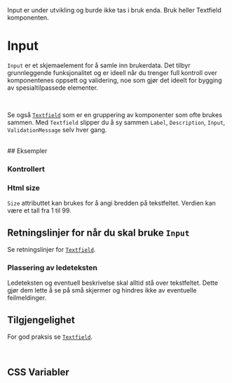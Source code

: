 
<Meta of={InputStories} />

<Alert color="warning">Input er under utvikling og burde ikke tas i bruk enda. Bruk heller Textfield komponenten.</Alert>
<br />

# Input

`Input` er et skjemaelement for å samle inn brukerdata. Det tilbyr grunnleggende funksjonalitet og er ideell når du trenger full kontroll over komponentenes oppsett og validering, noe som gjør det ideelt for bygging av spesialtilpassede elementer.

<br />

Se også [`Textfield`](docs/komponenter-textfield--docs) som er en gruppering av komponenter som ofte brukes sammen. Med `Textfield` slipper du å sy sammen `Label`, `Description`, `Input`, `ValidationMessage` selv hver gang.

<br/>

<Primary />
<Controls />
## Eksempler

### Kontrollert

<Canvas of={InputStories.Controlled} />

### Html size

`Size` attributtet kan brukes for å angi bredden på tekstfeltet. Verdien kan være et tall fra 1 til 99.

<Canvas of={InputStories.HtmlSize} />

## Retningslinjer for når du skal bruke `Input`

Se retningslinjer for [`Textfield`](docs/komponenter-textfield--docs).
<br />

### Plassering av ledeteksten

Ledeteksten og eventuell beskrivelse skal alltid stå over tekstfeltet. Dette gjør dem lette å se på små skjermer og hindres ikke av eventuelle feilmeldinger.
<br />

## Tilgjengelighet
For god praksis se [`Textfield`](docs/komponenter-textfield--docs).

<br />


## CSS Variabler

<CssVariables css={css} />
